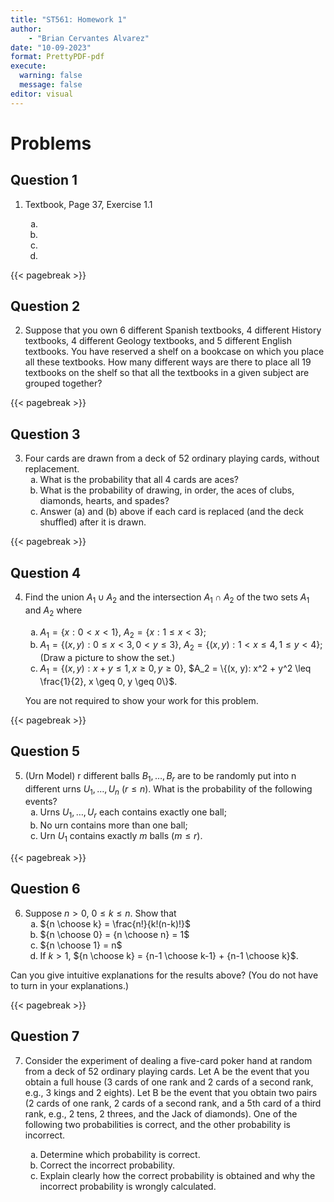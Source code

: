 ```yaml
---
title: "ST561: Homework 1"
author: 
    - "Brian Cervantes Alvarez"
date: "10-09-2023"
format: PrettyPDF-pdf
execute: 
  warning: false
  message: false
editor: visual
---
```


# Problems

## Question 1

1.  Textbook, Page 37, Exercise 1.1

    (a) 
    (b)
    (c)
    (d)

{{< pagebreak >}}

## Question 2

2.  Suppose that you own 6 different Spanish textbooks, 4 different History textbooks, 4 different Geology textbooks, and 5 different English textbooks. You have reserved a shelf on a bookcase on which you place all these textbooks. How many different ways are there to place all 19 textbooks on the shelf so that all the textbooks in a given subject are grouped together?

{{< pagebreak >}}

## Question 3

3.  Four cards are drawn from a deck of 52 ordinary playing cards, without replacement.
    (a) What is the probability that all 4 cards are aces?
    (b) What is the probability of drawing, in order, the aces of clubs, diamonds, hearts, and spades?
    (c) Answer (a) and (b) above if each card is replaced (and the deck shuffled) after it is drawn.

{{< pagebreak >}}

## Question 4

4.  Find the union $A_1 \cup A_2$ and the intersection $A_1 \cap A_2$ of the two sets $A_1$ and $A_2$ where

    (a) $A_1 = \{x: 0 < x < 1\}$, $A_2 = \{x: 1 \leq x < 3\}$;
    (b) $A_1 = \{(x, y): 0 \leq x < 3, 0 < y \leq 3\}$, $A_2 = \{(x, y): 1 < x \leq 4, 1 \leq y < 4\}$; (Draw a picture to show the set.)
    (c) $A_1 = \{(x, y): x + y \leq 1, x \geq 0, y \geq 0\}$, $A_2 = \{(x, y): x^2 + y^2 \leq \frac{1}{2}, x \geq 0, y \geq 0\}$.

    You are not required to show your work for this problem.

{{< pagebreak >}}

## Question 5

5.  (Urn Model) r different balls $B_1, \ldots, B_r$ are to be randomly put into n different urns $U_1, \ldots, U_n$ ($r \leq n$). What is the probability of the following events?
    (a) Urns $U_1, \ldots, U_r$ each contains exactly one ball;
    (b) No urn contains more than one ball;
    (c) Urn $U_1$ contains exactly $m$ balls ($m \leq r$).

{{< pagebreak >}}

## Question 6

6.  Suppose $n > 0$, $0 \leq k \leq n$. Show that
    (a) ${n \choose k} = \frac{n!}{k!(n-k)!}$
    (b) ${n \choose 0} = {n \choose n} = 1$
    (c) ${n \choose 1} = n$
    (d) If $k > 1$, ${n \choose k} = {n-1 \choose k-1} + {n-1 \choose k}$.

Can you give intuitive explanations for the results above? (You do not have to turn in your explanations.)

{{< pagebreak >}}

## Question 7

7.  Consider the experiment of dealing a five-card poker hand at random from a deck of 52 ordinary playing cards. Let A be the event that you obtain a full house (3 cards of one rank and 2 cards of a second rank, e.g., 3 kings and 2 eights). Let B be the event that you obtain two pairs (2 cards of one rank, 2 cards of a second rank, and a 5th card of a third rank, e.g., 2 tens, 2 threes, and the Jack of diamonds). One of the following two probabilities is correct, and the other probability is incorrect.

    (a) Determine which probability is correct.
    (b) Correct the incorrect probability.
    (c) Explain clearly how the correct probability is obtained and why the incorrect probability is wrongly calculated.
